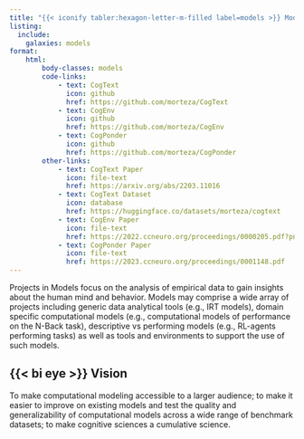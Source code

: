 ```yaml
---
title: "{{< iconify tabler:hexagon-letter-m-filled label=models >}} Models"
listing:
  include:
    galaxies: models
format:
    html:
        body-classes: models
        code-links:
            - text: CogText
              icon: github
              href: https://github.com/morteza/CogText
            - text: CogEnv
              icon: github
              href: https://github.com/morteza/CogEnv
            - text: CogPonder
              icon: github
              href: https://github.com/morteza/CogPonder
        other-links:
            - text: CogText Paper
              icon: file-text
              href: https://arxiv.org/abs/2203.11016
            - text: CogText Dataset
              icon: database
              href: https://huggingface.co/datasets/morteza/cogtext
            - text: CogEnv Paper
              icon: file-text
              href: https://2022.ccneuro.org/proceedings/0000205.pdf?pn=1198
            - text: CogPonder Paper
              icon: file-text
              href: https://2023.ccneuro.org/proceedings/0001148.pdf
---
```


Projects in Models focus on the analysis of empirical data to gain insights about the human mind and behavior. Models may comprise a wide array of projects including generic data analytical tools (e.g., IRT models), domain specific computational models (e.g., computational models of performance on the N-Back task), descriptive vs performing models (e.g., RL-agents performing tasks) as well as tools and environments to support the use of such models.

## {{< bi eye >}} Vision
To make computational modeling accessible to a larger audience; to make it easier to improve on existing models and test the quality and generalizability of computational models across a wide range of benchmark datasets; to make cognitive sciences a cumulative science.
